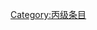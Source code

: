 {{catmore1|[[Wikipedia:密碼學专题|Wikipedia:密碼學专题]]}}
{{Articles by Quality|topic=密碼學|project=密碼學|format=TOC}}
{{emptycat}}

[[Category:丙级条目|Category:丙级条目]]